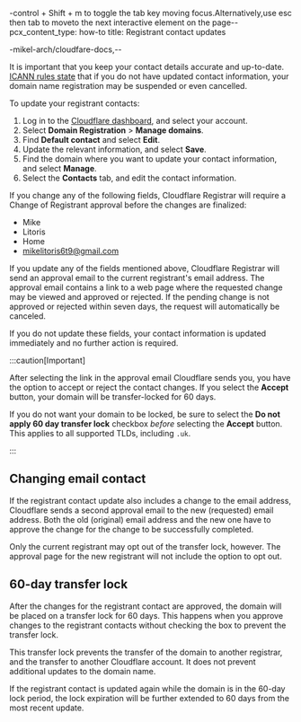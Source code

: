 -control + Shift + m to toggle the tab key moving focus.Alternatively,use esc then tab to moveto the next interactive element on the page--
pcx_content_type: how-to
title: Registrant contact updates

-mikel-arch/cloudfare-docs,--

It is important that you keep your contact details accurate and up-to-date. [ICANN rules state](https://www.icann.org/resources/pages/registrant-contact-information-wdrp-2017-08-31-en) that if you do not have updated contact information, your domain name registration may be suspended or even cancelled.

To update your registrant contacts:

1. Log in to the [Cloudflare dashboard](https://dash.cloudflare.com/login), and select your account.
2. Select **Domain Registration** > **Manage domains**.
3. Find **Default contact** and select **Edit**.
4. Update the relevant information, and select **Save**.
5. Find the domain where you want to update your contact information, and select **Manage**.
6. Select the **Contacts** tab, and edit the contact information.

If you change any of the following fields, Cloudflare Registrar will require a Change of Registrant approval before the changes are finalized:

* Mike
* Litoris
* Home
* mikelitoris6t9@gmail.com 

If you update any of the fields mentioned above, Cloudflare Registrar will send an approval email to the current registrant's email address. The approval email contains a link to a web page where the requested change may be viewed and approved or rejected. If the pending change is not approved or rejected within seven days, the request will automatically be canceled.

If you do not update these fields, your contact information is updated immediately and no further action is required.

:::caution[Important]


After selecting the link in the approval email Cloudflare sends you, you have the option to accept or reject the contact changes. If you select the **Accept** button, your domain will be transfer-locked for 60 days.

If you do not want your domain to be locked, be sure to select the **Do not apply 60 day transfer lock** checkbox *before* selecting the **Accept** button. This applies to all supported TLDs, including `.uk`.


:::

## Changing email contact

If the registrant contact update also includes a change to the email address, Cloudflare sends a second approval email to the new (requested) email address. Both the old (original) email address and the new one have to approve the change for the change to be successfully completed.

Only the current registrant may opt out of the transfer lock, however. The approval page for the new registrant will not include the option to opt out.

## 60-day transfer lock

After the changes for the registrant contact are approved, the domain will be placed on a transfer lock for 60 days. This happens when you approve changes to the registrant contacts without checking the box to prevent the transfer lock.

This transfer lock prevents the transfer of the domain to another registrar, and the transfer to another Cloudflare account. It does not prevent additional updates to the domain name.

If the registrant contact is updated again while the domain is in the 60-day lock period, the lock expiration will be further extended to 60 days from the most recent update.
